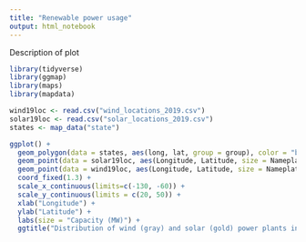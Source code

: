 ```yaml
---
title: "Renewable power usage"
output: html_notebook
---
```


Description of plot 

```r
library(tidyverse)
library(ggmap)
library(maps)
library(mapdata)

wind19loc <- read.csv("wind_locations_2019.csv")
solar19loc <- read.csv("solar_locations_2019.csv")
states <- map_data("state")

ggplot() + 
  geom_polygon(data = states, aes(long, lat, group = group), color = "black", fill = "white") +
  geom_point(data = solar19loc, aes(Longitude, Latitude, size = Nameplate.Capacity..MW.), alpha = 0.1, color = "gold") +
  geom_point(data = wind19loc, aes(Longitude, Latitude, size = Nameplate.Capacity..MW.), alpha = 0.1, color = "gray") +
  coord_fixed(1.3) +
  scale_x_continuous(limits=c(-130, -60)) +
  scale_y_continuous(limits = c(20, 50)) +
  xlab("Longitude") +
  ylab("Latitude") +
  labs(size = "Capacity (MW)") +
  ggtitle("Distribution of wind (gray) and solar (gold) power plants in the contiguous United States")


```
